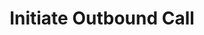 ---
title: "Initiate Outbound Call"
sidebarTitle: "Create Call"
description: "Start an outbound call using an AI voice agent"
openapi: "POST /call"
icon: "phone"
---